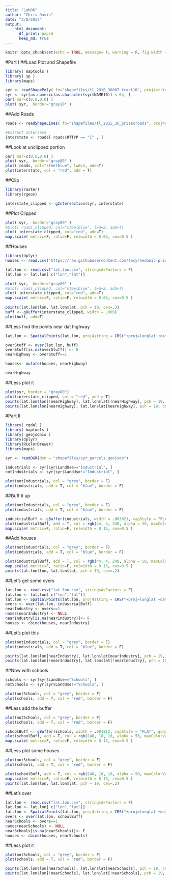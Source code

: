 ```yaml
---
title: "Lab06"
author: "Chris Davis"
date: "3/8/2017"
output: 
    html_document:
      df_print: paged
      keep_md: true
---
```


```r
knitr::opts_chunk$set(echo = TRUE, message= F, warning = F, fig.width = 10, fig.height = 10)
```
#Part I
##Load Plot and Shapefile
```r
library( maptools )
library( sp )
library(maps)

syr <- readShapePoly( fn="shapefiles/tl_2010_36067_tract10", proj4string=CRS("+proj=longlat +datum=WGS84") )
syr <- syr[as.numeric(as.character(syr$NAME10)) < 64, ]
par( mar=c(0,0,0,0) )
plot( syr,  border="gray10" )

```

##Add Roads
```r
roads <- readShapeLines( fn="shapefiles/tl_2015_36_prisecroads", proj4string=CRS("+proj=longlat +datum=WGS84") )

#Extract Intersate
interstate <- roads[ roads$RTTYP == "I" , ]
```
##Look at unclipped portion
```r
par( mar=c(0,0,0,0) )
plot( syr,  border="gray80" )
plot( roads, col="steelblue", lwd=2, add=T)
plot(interstate, col = "red", add = T)
```

##Clip
```r
library(raster)
library(rgeos)

interstate_clipped <- gIntersection(syr, interstate)


```
##Plot Clipped 
```r
plot( syr,  border="gray80" )
#plot( roads_clipped, col="steelblue", lwd=2, add=T)
plot( interstate_clipped, col="red", add=T)
map.scale( metric=F, ratio=F, relwidth = 0.05, cex=0.5 )

```

##Houses
```r
library(dplyr)
houses <- read.csv("https://raw.githubusercontent.com/lecy/hedonic-prices/master/Data/Housing%20Price%20In-Class%20Exercise%20(Responses).csv", stringsAsFactors = F)

lat.lon <- read.csv("lat.lon.csv", stringsAsFactors = F)
lat.lon <- lat.lon[ c("lon","lat")]

plot( syr,  border="gray80" )
#plot( roads_clipped, col="steelblue", lwd=2, add=T)
plot( interstate_clipped, col="red", add=T)
map.scale( metric=F, ratio=F, relwidth = 0.05, cex=0.5 )
  
points(lat.lon$lon, lat.lon$lat, pch = 19, cex=.3)
buff <- gBuffer(interstate_clipped, width = .005)
plot(buff, add=T)

```

##Less find the points near dat highway
```r

lat.lon <- SpatialPoints(lat.lon, proj4string = CRS("+proj=longlat +datum=WGS84") )

overStuff <- over(lat.lon, buff)
overStuff[is.na(overStuff)] <- 0
nearHighway <- overStuff==1

houses<- mutate(houses, nearHighway)

nearHighway
```

##Less plot it
```r
plot(syr, border = "gray80")
plot(interstate_clipped, col = "red", add = T)
points(lat.lon$lon[!nearHighway], lat.lon$lat[!nearHighway], pch = 19, cex = .3)
points(lat.lon$lon[nearHighway], lat.lon$lat[nearHighway], pch = 19, cex = 1, col = "yellow")

```

#Part II
```r

library( rgdal )
library( maptools )
library( geojsonio )
library(dplyr)
library(RColorBrewer)
library(maps)

syr <- readOGR(dsn = "shapefiles/syr_parcels.geojson")

industrials <- syr[syr$LandUse=="Industrial", ]
notIndustrials <- syr[syr$LandUse!="Industrial", ]

plot(notIndustrials, col = "grey", border = F)
plot(industrials, add = T, col = "blue", border = F)

```
##Buff it up
```r
plot(notIndustrials, col = "grey", border = F)
plot(industrials, add = T, col = "blue", border = F)

industrialBuff <- gBuffer(industrials, width = .003621, capStyle = "FLAT", quadsegs = 1)
plot(industrialBuff, add = T, col = rgb(44, 4, 248, alpha = 50, maxColorValue = 355))
map.scale( metric=F, ratio=F, relwidth = 0.15, cex=0.5 )
```
##Add houses
```r
plot(notIndustrials, col = "grey", border = F)
plot(industrials, add = T, col = "blue", border = F)

plot(industrialBuff, add = T, col = rgb(44, 4, 248, alpha = 50, maxColorValue = 355))
map.scale( metric=F, ratio=F, relwidth = 0.15, cex=0.5 )
points(lat.lon$lon, lat.lon$lat, pch = 19, cex=.2)
```

##Let's get some overs
```r
lat.lon <- read.csv("lat.lon.csv", stringsAsFactors = F)
lat.lon <- lat.lon[ c("lon","lat")]
lat.lon <- SpatialPoints(lat.lon, proj4string = CRS("+proj=longlat +datum=WGS84 +no_defs +ellps=WGS84 +towgs84=0,0,0") )
overs <- over(lat.lon, industrialBuff)
nearIndustry <- overs==1
names(nearIndustry) <- NULL
nearIndustry[is.na(nearIndustry)]<- F
houses <- cbind(houses, nearIndustry)
```
##Let's plot this
```r
plot(notIndustrials, col = "grey", border = F)
plot(industrials, add = T, col = "blue", border = F)

points(lat.lon$lon[nearIndustry], lat.lon$lat[nearIndustry], pch = 19, cex=.4, col = "yellow")
points(lat.lon$lon[!nearIndustry], lat.lon$lat[!nearIndustry], pch = 19, cex=.2)
```




##Now with schools
```r
schools <- syr[syr$LandUse=="Schools", ]
notSchools <- syr[syr$LandUse!="Schools", ]

plot(notSchools, col = "grey", border = F)
plot(schools, add = T, col = "red", border = F)

```
##Less add the buffer
```r
plot(notSchools, col = "grey", border = F)
plot(schools, add = T, col = "red", border = F)

schoolBuff <- gBuffer(schools, width = .001812, capStyle = "FLAT", quadsegs = 1)
plot(schoolBuff, add = T, col = rgb(248, 18, 18, alpha = 50, maxColorValue = 355))
map.scale( metric=F, ratio=F, relwidth = 0.15, cex=0.5 )
```
##Less plot some houses
```r
plot(notSchools, col = "grey", border = F)
plot(schools, add = T, col = "red", border = F)

plot(schoolBuff, add = T, col = rgb(248, 18, 18, alpha = 50, maxColorValue = 355))
map.scale( metric=F, ratio=F, relwidth = 0.15, cex=0.5 )
points(lat.lon$lon, lat.lon$lat, pch = 19, cex=.2)

```

##Let's over
```r
lat.lon <- read.csv("lat.lon.csv", stringsAsFactors = F)
lat.lon <- lat.lon[ c("lon","lat")]
lat.lon <- SpatialPoints(lat.lon, proj4string = CRS("+proj=longlat +datum=WGS84 +no_defs +ellps=WGS84 +towgs84=0,0,0") )
overs <- over(lat.lon, schoolBuff)
nearSchools <- overs==1
names(nearSchools) <- NULL
nearSchools[is.na(nearSchools)]<- F
houses <- cbind(houses, nearSchools)

```

##Less plot it
```r
plot(notSchools, col = "grey", border = F)
plot(schools, add = T, col = "red", border = F)

points(lat.lon$lon[nearSchools], lat.lon$lat[nearSchools], pch = 19, cex=.4, col = "yellow")
points(lat.lon$lon[!nearSchools], lat.lon$lat[!nearSchools], pch = 19, cex=.2)
```

